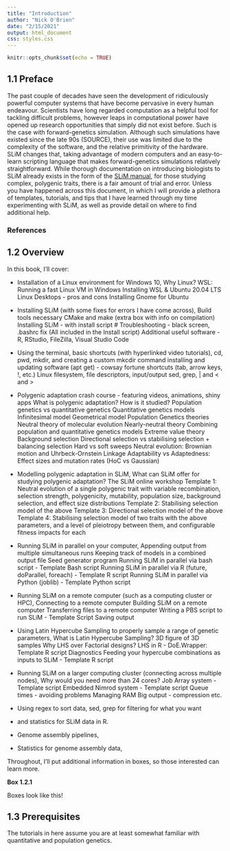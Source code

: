 ```yaml
---
title: "Introduction"
author: "Nick O'Brien"
date: "2/15/2021"
output: html_document
css: styles.css
---
```


```r
knitr::opts_chunk$set(echo = TRUE)
```



## 1.1 Preface

The past couple of decades have seen the development of ridiculously powerful computer systems that have become pervasive in every human endeavour. Scientists have long regarded computation as a helpful tool for tackling difficult problems, however leaps in computational power have opened up research opportunities that simply did not exist before. Such is the case with forward-genetics simulation. Although such simulations have existed since the late 90s (SOURCE), their use was limited due to the complexity of the software, and the relative primitivity of the hardware. SLiM changes that, taking advantage of modern computers and an easy-to-learn scripting language that makes forward-genetics simulations relatively straightforward. While thorough documentation on introducing biologists to SLiM already exists in the form of the [SLiM manual](http://benhaller.com/slim/SLiM_Manual.pdf), for those studying complex, polygenic traits, there is a fair amount of trial and error. Unless you have happened across this document, in which I will provide a plethora of templates, tutorials, and tips that I have learned through my time experimenting with SLiM, as well as provide detail on where to find additional help.

### References

## 1.2 Overview

In this book, I'll cover:

- Installation of a Linux environment for Windows 10,
    Why Linux?
    WSL: Running a fast Linux VM in Windows
    Installing WSL & Ubuntu 20.04 LTS
    Linux Desktops - pros and cons
    Installing Gnome for Ubuntu
- Installing SLiM (with some fixes for errors I have come across),
    Build tools necessary
    CMake and make (extra box with info on compilation)
    Installing SLiM - with install script
#    Troubleshooting - black screen, .bashrc fix (All included in the Install script)
    Additional useful software - R, RStudio, FileZilla, Visual Studio Code
- Using the terminal, basic shortcuts (with hyperlinked video tutorials),
    cd, pwd, mkdir, and creating a custom mkcdir command
    installing and updating software (apt get) - cowsay fortune
    shortcuts (tab, arrow keys, !, etc.)
    Linux filesystem, file descriptors, input/output
    sed, grep, | and < and > 
- Polygenic adaptation crash course - featuring videos, animations, shiny apps
    What is polygenic adaptation?
        How is it studied? Population genetics vs quantitative genetics
    Quantitative genetics models
        Infinitesimal model
        Geometrical model
    Population Genetics theories
        Neutral theory of molecular evolution
        Nearly-neutral theory
    Combining population and quantitative genetics models
        Extreme value theory
    Background selection
    Directional selection vs stabilising selection + balancing selection
    Hard vs soft sweeps
    Neutral evolution: Brownian motion and Uhrbeck-Ornstein
    Linkage
    Adaptability vs Adaptedness: Effect sizes and mutation rates (HoC vs Gaussian)
- Modelling polygenic adaptation in SLiM, 
    What can SLiM offer for studying polygenic adaptation?
    The SLiM online workshop
    Template 1: Neutral evolution of a single polygenic trait with variable recombination, selection strength, polygenicity, mutability, population size, background selection, and effect size distributions
    Template 2: Stabilising selection model of the above
    Template 3: Directional selection model of the above
    Template 4: Stabilising selection model of two traits with the above parameters, and a level of pleiotropy between them, and configurable fitness impacts for each
- Running SLiM in parallel on your computer,
    Appending output from multiple simultaneous runs
    Keeping track of models in a combined output file
    Seed generator program
    Running SLiM in parallel via bash script - Template Bash script
    Running SLiM in parallel via R (future, doParallel, foreach) - Template R script
    Running SLiM in parallel via Python (joblib) - Template Python script
- Running SLiM on a remote computer (such as a computing cluster or HPC),
    Connecting to a remote computer
    Building SLiM on a remote computer
    Transferring files to a remote computer
    Writing a PBS script to run SLiM - Template Script
    Saving output
- Using Latin Hypercube Sampling to properly sample a range of genetic parameters,
    What is Latin Hypercube Sampling? 3D figure of 3D samples
    Why LHS over Factorial designs?
    LHS in R - DoE.Wrapper: Template R script
    Diagnostics
    Feeding your hypercube combinations as inputs to SLiM - Template R script
- Running SLiM on a larger computing cluster (connecting across multiple nodes),
    Why would you need more than 24 cores?
    Job Array system - Template script
    Embedded Nimrod system - Template script
    Queue times - avoiding problems
    Managing RAM
    Big output - compression etc.
- Using regex to sort data,
    sed, grep for filtering for what you want
- and statistics for SLiM data in R.

- Genome assembly pipelines,
- Statistics for genome assembly data,

Throughout, I'll put additional information in boxes, so those interested can learn more.

:::: {.extrabox data-latex=""}
::: {.center data-latex=""}
**Box 1.2.1**
:::
Boxes look like this!
::::

## 1.3 Prerequisites

The tutorials in here assume you are at least somewhat familiar with quantitative and population genetics.